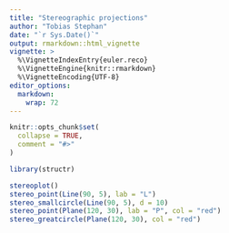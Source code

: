 ```yaml
---
title: "Stereographic projections"
author: "Tobias Stephan"
date: "`r Sys.Date()`"
output: rmarkdown::html_vignette
vignette: >
  %\VignetteIndexEntry{euler.reco}
  %\VignetteEngine{knitr::rmarkdown}
  %\VignetteEncoding{UTF-8}
editor_options: 
  markdown: 
    wrap: 72
---
```


```r
knitr::opts_chunk$set(
  collapse = TRUE,
  comment = "#>"
)
```

```r
library(structr)
```




```r
stereoplot()
stereo_point(Line(90, 5), lab = "L")
stereo_smallcircle(Line(90, 5), d = 10)
stereo_point(Plane(120, 30), lab = "P", col = "red")
stereo_greatcircle(Plane(120, 30), col = "red")
```
